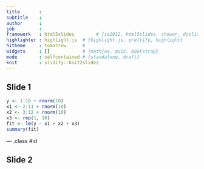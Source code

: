 ```yaml
---
title       : 
subtitle    : 
author      : 
job         : 
framework   : html5slides        # {io2012, html5slides, shower, dzslides, ...}
highlighter : highlight.js  # {highlight.js, prettify, highlight}
hitheme     : tomorrow      # 
widgets     : []            # {mathjax, quiz, bootstrap}
mode        : selfcontained # {standalone, draft}
knit        : slidify::knit2slides
---
```


## Slide 1

```r
y <- 1:10 + rnorm(10)
x1 <- 2:11 + rnorm(10)
x2 <- 3:12 + rnorm(10)
x3 <- rep(1, 10)
fit <- lm(y ~ x1 + x2 + x3)
summary(fit)
```

--- .class #id 

## Slide 2





